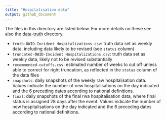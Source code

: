 ```yaml
---
title: "Hospitalisation data"
output: github_document
---
```


The files in this directory are listed below. For more details on these see also the [data-truth](..) directory.

- `truth-OWID-Incident Hospitalizations.csv`: truth data set as weekly data, including data likely to be revised (see `status` column)
- `truncated-OWID-Incident Hospitalizations.csv`: truth data set as weekly data, likely not to be revised substantially
- `recommended-cutoffs.csv`: estimated number of weeks to cut off unless able to correct for right truncation, as reflected in the `status` column of the data files
- `snapshots`: daily snapshots of the weekly raw hospitalisation data. Values indicate the number of new hospitalisations on the day indicated and the 6 preceding dates according to national definitions.
- `final`: daily snapshots of the final rwa hospitalisation data, where final status is assigned 28 days after the event. Values indicate the number of new hospitalisations on the day indicated and the 6 preceding dates according to national definitions.

